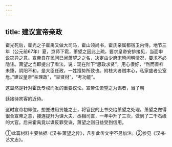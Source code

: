 ```yaml
---
---
---
```

title: 建议宣帝亲政
---



霍光死后，霍光之子霍禹又做大司马，霍山领尚书，霍氏亲属都宿卫内侍。地节三年（公元前67年）夏，京师下雹，萧望之因此上疏，要求皇帝安排接见，当面申说灾异之意。宣帝自在民间已闻萧望之之名，决定由少府宋畸问明情况，要求不必隐讳。萧望之当即提出了看法，说：现在陛下“思政求贤”，用心很好，“然而善祥未臻，阴阳不和，是大臣任政，一姓擅势所致也。附枝大者贼本心，私家盛者公室危。”建议皇帝“亲理政”，“举贤材”，“考功能”。

这显然是针对霍氏专权而发的重要议论。宣帝任萧望之为谒者，当了朝

廷接待宾客的近侍。

这时宣帝初即位，想要进用贤能之士，将官民的上书交给萧望之处理。萧望之做得很合宣帝之意，接连提升为谏大夫、丞相司直，一年中升了三次，做到了二千石级的大官。后来霍禹竟以谋反罪受诛，萧望之则日益受到信用。

①此篇材料主要依据《汉书·萧望之传》，凡引此传文字不另加注。②参见《汉书·艺文志》。